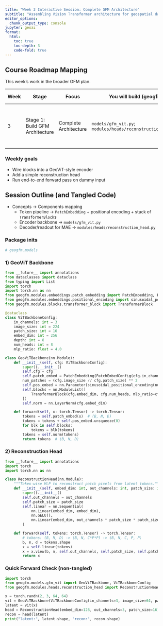 ```yaml
---
title: "Week 3 Interactive Session: Complete GFM Architecture"
subtitle: "Assembling Vision Transformer architecture for geospatial data"
editor_options: 
  chunk_output_type: console
jupyter: geoai
format:
  html:
    toc: true
    toc-depth: 3
    code-fold: true
---
```


## Course Roadmap Mapping

This week’s work in the broader GFM plan.

| Week | Stage | Focus | You will build (geogfm) | Library tools | Outcome |
|------|-------|-------|--------------------------|---------------|---------|
| 3 | Stage 1: Build GFM Architecture | Complete Architecture | `models/gfm_vit.py`; `modules/heads/reconstruction_head.py` | `torch.nn` (timm as reference) | Encoder assembled; end-to-end forward on dummy input |

### Weekly goals
- Wire blocks into a GeoViT-style encoder
- Add a simple reconstruction head
- Run end-to-end forward pass on dummy input

## Session Outline (and Tangled Code)

- Concepts → Components mapping
  - Token pipeline → `PatchEmbedding` + positional encoding + stack of `TransformerBlock`s
  - Encoder backbone → `models/gfm_vit.py`
  - Decoder/readout for MAE → `modules/heads/reconstruction_head.py`

### Package inits

```python
# geogfm.models
```

### 1) GeoViT Backbone

```python
from __future__ import annotations
from dataclasses import dataclass
from typing import List
import torch
import torch.nn as nn
from geogfm.modules.embeddings.patch_embedding import PatchEmbedding, PatchEmbedConfig
from geogfm.modules.embeddings.positional_encoding import sinusoidal_positional_encoding
from geogfm.modules.blocks.transformer_block import TransformerBlock

@dataclass
class ViTBackboneConfig:
    in_channels: int = 3
    image_size: int = 224
    patch_size: int = 16
    embed_dim: int = 256
    depth: int = 8
    num_heads: int = 8
    mlp_ratio: float = 4.0

class GeoViTBackbone(nn.Module):
    def __init__(self, cfg: ViTBackboneConfig):
        super().__init__()
        self.cfg = cfg
        self.patch_embed = PatchEmbedding(PatchEmbedConfig(cfg.in_channels, cfg.embed_dim, cfg.patch_size))
        num_patches = (cfg.image_size // cfg.patch_size) ** 2
        self.pos_embed = nn.Parameter(sinusoidal_positional_encoding(num_patches, cfg.embed_dim), requires_grad=False)
        self.blocks = nn.ModuleList([
            TransformerBlock(cfg.embed_dim, cfg.num_heads, mlp_ratio=cfg.mlp_ratio) for _ in range(cfg.depth)
        ])
        self.norm = nn.LayerNorm(cfg.embed_dim)

    def forward(self, x: torch.Tensor) -> torch.Tensor:
        tokens = self.patch_embed(x)  # (B, N, D)
        tokens = tokens + self.pos_embed.unsqueeze(0)
        for blk in self.blocks:
            tokens = blk(tokens)
        tokens = self.norm(tokens)
        return tokens  # (B, N, D)
```

### 2) Reconstruction Head

```python
from __future__ import annotations
import torch
import torch.nn as nn

class ReconstructionHead(nn.Module):
    """Token-wise MLP to reconstruct patch pixels from latent tokens."""
    def __init__(self, embed_dim: int, out_channels: int, patch_size: int):
        super().__init__()
        self.out_channels = out_channels
        self.patch_size = patch_size
        self.linear = nn.Sequential(
            nn.Linear(embed_dim, embed_dim),
            nn.GELU(),
            nn.Linear(embed_dim, out_channels * patch_size * patch_size),
        )

    def forward(self, tokens: torch.Tensor) -> torch.Tensor:
        # tokens: (B, N, D) -> (B, N, C*P*P) -> (B, N, C, P, P)
        b, n, d = tokens.shape
        x = self.linear(tokens)
        x = x.view(b, n, self.out_channels, self.patch_size, self.patch_size)
        return x
```

### Quick Forward Check (non-tangled)

```python
import torch
from geogfm.models.gfm_vit import GeoViTBackbone, ViTBackboneConfig
from geogfm.modules.heads.reconstruction_head import ReconstructionHead

x = torch.randn(2, 3, 64, 64)
vit = GeoViTBackbone(ViTBackboneConfig(in_channels=3, image_size=64, patch_size=16, embed_dim=128, depth=2, num_heads=4))
latent = vit(x)
head = ReconstructionHead(embed_dim=128, out_channels=3, patch_size=16)
recon = head(latent)
print("latent:", latent.shape, "recon:", recon.shape)
```
